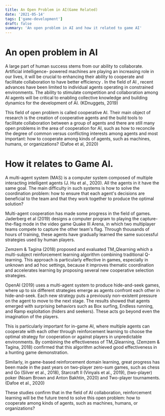 ```yaml
---
title: An Open Problem in AI(Game Related)
date: '2021-05-14'
tags: ['game-development']
draft: false
summary: 'An open problem in AI and how it related to game AI'
---
```

# An open problem in AI
A large part of human success stems from our ability to collaborate. Artificial intelligence-
powered machines are playing an increasing role in our lives, it will be crucial to enhancing
their ability to cooperate and facilitate collaboration to have better efficiency .
In the field of AI , recent advances have been limited to individual agents operating in
constrained environments. The ability to stimulate competition and collaboration among AI
agents will be critical to enabling collective knowledge and building dynamics for the
development of AI. (KDnuggets, 2019)

This field of open problem is called cooperative AI. Their main object of research is the
creation of cooperative agents and the build tools to facilitate collaboration between a group
of agents and there are still many open problems in the area of cooperation for AI, such as
how to reconcile the degree of common versus conflicting interests among agents and most
important: how to cooperate among kinds of agents, such as machines, humans, or
organizations? (Dafoe et al, 2020)

# How it relates to Game AI.
A multi-agent system (MAS) is a computer system composed of multiple interacting
intelligent agents (J. Hu et al., 2020). All the agents in it have the same goal. The main
difficulty in such systems is how to solve the coordination problem: how to ensure that each
agent's decisions are beneficial to the team and that they work together to produce the optimal
solution?

Multi-agent cooperation has made some progress in the field of games. Jaderberg et al (2019)
designs a computer program to playing the capture-the-flag mode in the video game Quake III
Arena, in which two multiplayer teams compete to capture the other team's flag. Through
thousands of hours of training, these agents have gradually learned the same successful
strategies used by human players.

Zemzem & Tagina (2018) proposed and evaluated TM_Qlearning which a multi-subject
reinforcement learning algorithm combining traditional Q-learning. This approach is
particularly effective in games, especially in unknown and ad hoc settings, because it
improves thematic coordination and accelerates learning by proposing several new
cooperative selection strategies.

OpenAI (2019) uses a multi-agent system to produce hide-and-seek games, where up to six
different strategies emerge as agents confront each other in hide-and-seek. Each new strategy
puts a previously non-existent pressure on the agent to move to the next stage. The results
showed that agents emerged with surprising behaviors such as Box surfing, Endless running,
and Ramp exploitation (hiders and seekers). These acts go beyond even the imagination of the
players.

This is particularly important for in-game AI, where multiple agents can cooperate with each
other through reinforcement learning to choose the optimal strategy for cooperation or against
players in unpredictable environments. By combining the effectiveness of TM_Qlearning,
(Zemzem & Tagina, 2018) confirmed that this algorithm achieved good effectiveness in a
hunting game demonstration.

Similarly, in game-based reinforcement domain learning, great progress has been made in the
past years on two-player zero-sum games, such as chess and Go (Silver et al., 2018), Starcraft
II (Vinyals et al., 2019), (two-player) poker (Noam Brown and Anton Bakhtin, 2020) and
Two-player tournaments. (Dafoe et al., 2020)

These studies confirm that in the field of AI collaboration, reinforcement learning will be the
future trend to solve this open problem: how to cooperate among kinds of agents, such as
machines, humans, or organizations?
